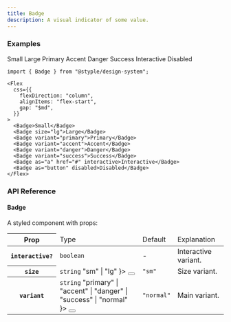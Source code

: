 ```yaml
---
title: Badge
description: A visual indicator of some value.
---
```


### Examples

<Preview>
  <Flex
    css={{
      flexDirection: "column",
      alignItems: "flex-start",
      gap: "$md",
    }}
  >
    <Badge>Small</Badge>
    <Badge size="lg">Large</Badge>
    <Badge variant="primary">Primary</Badge>
    <Badge variant="accent">Accent</Badge>
    <Badge variant="danger">Danger</Badge>
    <Badge variant="success">Success</Badge>
    <Badge as="a" href="#" interactive>Interactive</Badge>
    <Badge as="button" disabled>Disabled</Badge>
  </Flex>
</Preview>

```tsx outline=true
import { Badge } from "@styple/design-system";

<Flex
  css={{
    flexDirection: "column",
    alignItems: "flex-start",
    gap: "$md",
  }}
>
  <Badge>Small</Badge>
  <Badge size="lg">Large</Badge>
  <Badge variant="primary">Primary</Badge>
  <Badge variant="accent">Accent</Badge>
  <Badge variant="danger">Danger</Badge>
  <Badge variant="success">Success</Badge>
  <Badge as="a" href="#" interactive>Interactive</Badge>
  <Badge as="button" disabled>Disabled</Badge>
</Flex>
```

### API Reference

#### Badge

A styled component with props:

<Table>
  <Thead>
    <Tr>
      <Th>Prop</Th>
      <Td>Type</Td>
      <Td>Default</Td>
      <Td>Explanation</Td>
    </Tr>
  </Thead>
  <Tbody>
    <Tr>
      <Th>
        <Code>interactive?</Code>
      </Th>
      <Td>
        <Code color="normal">boolean</Code>
      </Td>
      <Td>-</Td>
      <Td><Text>Interactive variant.</Text></Td>
    </Tr>
    <Tr>
      <Th>
        <Code>size</Code>
      </Th>
      <Td>
        <Code color="normal">string</Code>
        <Popover content={
          <Code color="normal">"sm" | "lg"</Code>
        }>
          <Button highlight size="circle" css={{
            size: "24px",
            p: 0,
            ml: "$xs",
            lineHeight: 0
          }}><Info size={16} style={{ verticalAlign: "middle" }} /></Button>
        </Popover>
      </Td>
      <Td><Code color="normal">"sm"</Code></Td>
      <Td><Text>Size variant.</Text></Td>
    </Tr>
    <Tr>
      <Th>
        <Code>variant</Code>
      </Th>
      <Td>
        <Code color="normal">string</Code>
        <Popover content={
          <Code color="normal">"primary" | "accent" | "danger" | "success" | "normal"</Code>
        }>
          <Button highlight size="circle" css={{
            size: "24px",
            p: 0,
            ml: "$xs",
            lineHeight: 0
          }}><Info size={16} style={{ verticalAlign: "middle" }} /></Button>
        </Popover>
      </Td>
      <Td><Code color="normal">"normal"</Code></Td>
      <Td><Text>Main variant.</Text></Td>
    </Tr>
  </Tbody>
</Table>